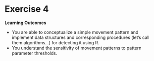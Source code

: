 # Exercise 4

:::{.callout-note}
**Learning Outcomes**

- You are able to conceptualize a simple movement pattern and implement data structures and corresponding procedures (let's call them algorithms...) for detecting it using R.
- You understand the sensitivity of movement patterns to pattern parameter thresholds.
:::

<!-- **Prerequisites*** -->

<!-- - Readings Skills from "R for Data Science" [@wickham2017]: RS4.1 Chap15 Functions (19p, 269-289) -->
<!-- - Readings Theory, @laube2014: R4.1 Chap.2, p. 29-58 -->
